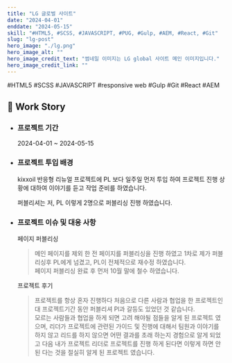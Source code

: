 ```yaml
---
title: "LG 글로벌 사이트"
date: "2024-04-01"
enddate: "2024-05-15"
skill: "#HTML5, #SCSS, #JAVASCRIPT, #PUG, #Gulp, #AEM, #React, #Git"
slug: "lg-post"
hero_image: "./lg.png"
hero_image_alt: ""
hero_image_credit_text: "썸네일 이미지는 LG global 사이트 메인 이미지입니다."
hero_image_credit_link: ""
---
```


<div className="badge-wrap">
  <span className="badge badge-html">#HTML5</span>
  <span className="badge badge-css">#SCSS</span>
  <span className="badge badge-javscript">#JAVASCRIPT</span>
  <span className="badge badge-rwd">#responsive web</span>
  <span className="badge badge-build">#Gulp</span>
  <span className="badge badge-git">#Git</span>
  <span className="badge badge-react">#React</span>
  <span className="badge badge-cms">#AEM</span>
</div>

## 🎤 Work Story

- ### 프로젝트 기간

  2024-04-01 ~ 2024-05-15

- ### 프로젝트 투입 배경

  kixxoil 반응형 리뉴얼 프로젝트에 PL 보다 일주일 먼저 투입 하여 프로젝트 진행 상황에 대하여 이야기를 듣고 작업 준비를 하였습니다.

  퍼블리셔는 저, PL 이렇게 2명으로 퍼블리싱 진행 하였습니다.

- ### 프로젝트 이슈 및 대응 사항

  페이지 퍼블리싱

  > 메인 페이지를 제외 한 전 페이지를 퍼블리싱을 진행 하였고 1차로 제가 퍼블리싱후 PL에게 넘겼고, PL이 전체적으로 재수정 하였습니다.<br/>
  > 페이지 퍼블리싱 완료 후 먼저 10월 말에 철수 하였습니다.

  프로젝트 후기

  > 프로젝트를 항상 혼자 진행하다 처음으로 다른 사람과 협업을 한 프로젝트인대 프로젝트기간 동안 퍼블리셔 Pl과 갈등도 있었던 것 같습니다. <br/>
  > 모르는 사람들과 협업을 하게 되면 고려 해야될 점들을 알게 된 프로젝트 였으며, 리더가 프로젝트에 관련된 가이드 및 진행에 대해서 팀원과 이야기를 하지 않고 리드를 하지 않으면 어떤 결과를 초래 하는지 경험으로 알게 되었고 다음 내가 프로젝트 리더로 프로젝트를 진행 하게 된다면 이렇게 하면 안된 다는 것을 절실히 알게 된 프로젝트 였습니다.
